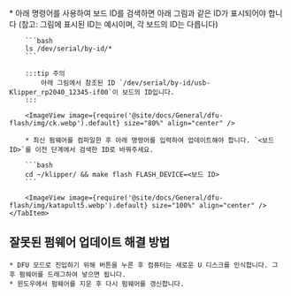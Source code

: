 <Tabs>
    <TabItem value="w" label="펌웨어의 번역기록" default>
        * 아래 명령어를 사용하여 보드 ID를 검색하면 아래 그림과 같은 ID가 표시되어야 합니다 (참고: 그림에 표시된 ID는 예시이며, 각 보드의 ID는 다릅니다)

        ```bash
        ls /dev/serial/by-id/*
        ```

        :::tip 주의
            아래 그림에서 참조된 ID `/dev/serial/by-id/usb-Klipper_rp2040_12345-if00`이 보드의 ID입니다.
        :::

        <ImageView image={require('@site/docs/General/dfu-flash/img/ck.webp').default} size="80%" align="center" />

        * 최신 펌웨어를 컴파일한 후 아래 명령어를 입력하여 업데이트해야 합니다. `<보드 ID>`를 이전 단계에서 검색한 ID로 바꿔주세요.

        ```bash
        cd ~/klipper/ && make flash FLASH_DEVICE=<보드 ID>
        ```

        <ImageView image={require('@site/docs/General/dfu-flash/img/katapult5.webp').default} size="100%" align="center" />
    </TabItem>
</Tabs>

## 잘못된 펌웨어 업데이트 해결 방법
    * DFU 모드로 진입하기 위해 버튼을 누른 후 컴퓨터는 새로운 U 디스크를 인식합니다. 그 후 펌웨어를 드래그하여 넣으면 됩니다.
    * 윈도우에서 펌웨어를 지운 후 다시 펌웨어를 갱신합니다.
